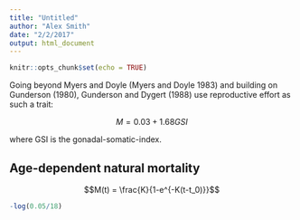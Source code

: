 ```yaml
---
title: "Untitled"
author: "Alex Smith"
date: "2/2/2017"
output: html_document
---
```


```r
knitr::opts_chunk$set(echo = TRUE)
```

Going beyond Myers and Doyle (Myers and Doyle 1983) and building on Gunderson (1980), Gunderson and Dygert (1988) use reproductive effort as such a trait:

$$M = 0.03+ 1.68GSI$$

where GSI is the gonadal-somatic-index.


## Age-dependent natural mortality

$$M(t) = \frac{K}{1-e^{-K(t-t_0)}}$$

```r

-log(0.05/18)


```

